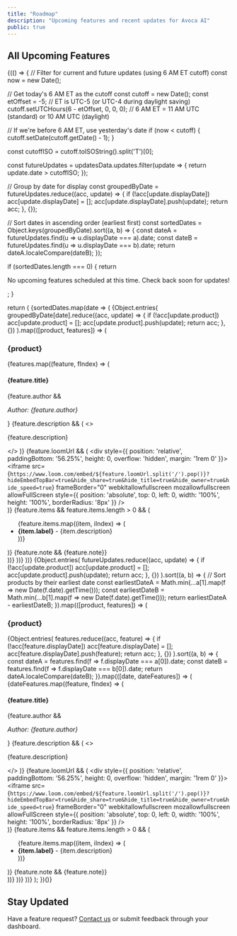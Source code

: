 ```yaml
---
title: "Roadmap"
description: "Upcoming features and recent updates for Avoca AI"
public: true
---
```



## All Upcoming Features

{(() => {
  // Filter for current and future updates (using 6 AM ET cutoff)
  const now = new Date();
  
  // Get today's 6 AM ET as the cutoff
  const cutoff = new Date();
  const etOffset = -5; // ET is UTC-5 (or UTC-4 during daylight saving)
  cutoff.setUTCHours(6 - etOffset, 0, 0, 0); // 6 AM ET = 11 AM UTC (standard) or 10 AM UTC (daylight)
  
  // If we're before 6 AM ET, use yesterday's date
  if (now < cutoff) {
    cutoff.setDate(cutoff.getDate() - 1);
  }
  
  const cutoffISO = cutoff.toISOString().split('T')[0];
  
  const futureUpdates = updatesData.updates.filter(update => {
    return update.date > cutoffISO;
  });
  
  // Group by date for display
  const groupedByDate = futureUpdates.reduce((acc, update) => {
    if (!acc[update.displayDate]) acc[update.displayDate] = [];
    acc[update.displayDate].push(update);
    return acc;
  }, {});
  
  // Sort dates in ascending order (earliest first)
  const sortedDates = Object.keys(groupedByDate).sort((a, b) => {
    const dateA = futureUpdates.find(u => u.displayDate === a).date;
    const dateB = futureUpdates.find(u => u.displayDate === b).date;
    return dateA.localeCompare(dateB);
  });
  
  if (sortedDates.length === 0) {
    return <p>No upcoming features scheduled at this time. Check back soon for updates!</p>;
  }
  
  return (
    <Tabs>
      <Tab title="By Date">
        {sortedDates.map(date => (
          <Update key={date} label={date}>
            {Object.entries(
              groupedByDate[date].reduce((acc, update) => {
                if (!acc[update.product]) acc[update.product] = [];
                acc[update.product].push(update);
                return acc;
              }, {})
            ).map(([product, features]) => (
              <div key={product}>
                <h3>{product}</h3>
                {features.map((feature, fIndex) => (
                  <div key={fIndex}>
                    <h4>{feature.title}</h4>
                    {feature.author && <p><em>Author: {feature.author}</em></p>}
                    {feature.description && (
                      <>
                        <br />
                        <p>{feature.description}</p>
                      </>
                    )}
                    {feature.loomUrl && (
                      <div style={{ position: 'relative', paddingBottom: '56.25%', height: 0, overflow: 'hidden', margin: '1rem 0' }}>
                        <iframe 
                          src={`https://www.loom.com/embed/${feature.loomUrl.split('/').pop()}?hideEmbedTopBar=true&hide_share=true&hide_title=true&hide_owner=true&hide_speed=true`}
                          frameBorder="0"
                          webkitallowfullscreen 
                          mozallowfullscreen 
                          allowFullScreen
                          style={{ position: 'absolute', top: 0, left: 0, width: '100%', height: '100%', borderRadius: '8px' }}
                        />
                      </div>
                    )}
                    {feature.items && feature.items.length > 0 && (
                      <ul>
                        {feature.items.map((item, iIndex) => (
                          <li key={iIndex}>
                            <strong>{item.label}</strong> - {item.description}
                          </li>
                        ))}
                      </ul>
                    )}
                    {feature.note && <Note>{feature.note}</Note>}
                  </div>
                ))}
              </div>
            ))}
          </Update>
        ))}
      </Tab>
      <Tab title="By Product">
        {Object.entries(
          futureUpdates.reduce((acc, update) => {
            if (!acc[update.product]) acc[update.product] = [];
            acc[update.product].push(update);
            return acc;
          }, {})
        ).sort((a, b) => {
          // Sort products by their earliest date
          const earliestDateA = Math.min(...a[1].map(f => new Date(f.date).getTime()));
          const earliestDateB = Math.min(...b[1].map(f => new Date(f.date).getTime()));
          return earliestDateA - earliestDateB;
        }).map(([product, features]) => (
          <div key={product}>
            <h3>{product}</h3>
            {Object.entries(
              features.reduce((acc, feature) => {
                if (!acc[feature.displayDate]) acc[feature.displayDate] = [];
                acc[feature.displayDate].push(feature);
                return acc;
              }, {})
            ).sort((a, b) => {
              const dateA = features.find(f => f.displayDate === a[0]).date;
              const dateB = features.find(f => f.displayDate === b[0]).date;
              return dateA.localeCompare(dateB);
            }).map(([date, dateFeatures]) => (
              <Update key={date} label={date}>
                {dateFeatures.map((feature, fIndex) => (
                  <div key={fIndex}>
                    <h4>{feature.title}</h4>
                    {feature.author && <p><em>Author: {feature.author}</em></p>}
                    {feature.description && (
                      <>
                        <br />
                        <p>{feature.description}</p>
                      </>
                    )}
                    {feature.loomUrl && (
                      <div style={{ position: 'relative', paddingBottom: '56.25%', height: 0, overflow: 'hidden', margin: '1rem 0' }}>
                        <iframe 
                          src={`https://www.loom.com/embed/${feature.loomUrl.split('/').pop()}?hideEmbedTopBar=true&hide_share=true&hide_title=true&hide_owner=true&hide_speed=true`}
                          frameBorder="0"
                          webkitallowfullscreen 
                          mozallowfullscreen 
                          allowFullScreen
                          style={{ position: 'absolute', top: 0, left: 0, width: '100%', height: '100%', borderRadius: '8px' }}
                        />
                      </div>
                    )}
                    {feature.items && feature.items.length > 0 && (
                      <ul>
                        {feature.items.map((item, iIndex) => (
                          <li key={iIndex}>
                            <strong>{item.label}</strong> - {item.description}
                          </li>
                        ))}
                      </ul>
                    )}
                    {feature.note && <Note>{feature.note}</Note>}
                  </div>
                ))}
              </Update>
            ))}
          </div>
        ))}
      </Tab>
    </Tabs>
  );
})()}

## Stay Updated

Have a feature request? [Contact us](mailto:support@avoca.ai) or submit feedback through your dashboard.